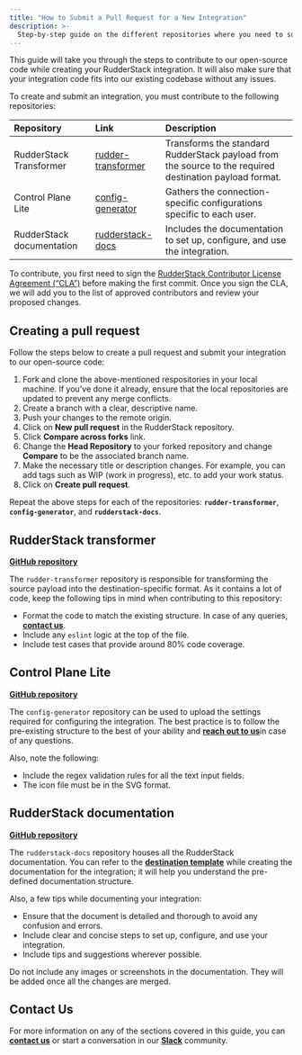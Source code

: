 ```yaml
---
title: "How to Submit a Pull Request for a New Integration"
description: >-
  Step-by-step guide on the different repositories where you need to submit a PR while creating a new integration.
---
```


This guide will take you through the steps to contribute to our open-source code while creating your RudderStack integration. It will also make sure that your integration code fits into our existing codebase without any issues.

To create and submit an integration, you must contribute to the following repositories:

| Repository | Link | Description |
| :---------| :-----| :------------|
| RudderStack Transformer | [rudder-transformer](https://github.com/rudderlabs/rudder-transformer) | Transforms the standard RudderStack payload from the source to the required destination payload format. |
| Control Plane Lite | [config-generator](https://github.com/rudderlabs/config-generator) | Gathers the connection-specific configurations specific to each user. |
| RudderStack documentation | [rudderstack-docs](https://github.com/rudderlabs/rudderstack-docs) | Includes the documentation to set up, configure, and use the integration. |

<div class="infoBlock">

To contribute, you first need to sign the <a href="https://rudderlabs.wufoo.com/forms/rudderlabs-contributor-license-agreement">RudderStack Contributor License Agreement (“CLA”)</a> before making the first commit. Once you sign the CLA, we will add you to the list of approved contributors and review your proposed changes.
</div>

## Creating a pull request

Follow the steps below to create a pull request and submit your integration to our open-source code:

1. Fork and clone the above-mentioned respositories in your local machine. If you've done it already, ensure that the local repositories are updated to prevent any merge conflicts. 
2. Create a branch with a clear, descriptive name.
3. Push your changes to the remote origin.
4. Click on **New pull request** in the RudderStack repository.
5. Click **Compare across forks** link.
6. Change the **Head Repository** to your forked repository and change **Compare** to be the associated branch name.
7. Make the necessary title or description changes. For example, you can add tags such as WIP \(work in progress\), etc. to add your work status.
8. Click on **Create pull request**.

<div class="infoBlock">

Repeat the above steps for each of the repositories: **<code class="inline-code">rudder-transformer</code>**, **<code class="inline-code">config-generator</code>**, and **<code class="inline-code">rudderstack-docs</code>**.
</div>

## RudderStack transformer

[**GitHub repository**](https://github.com/rudderlabs/rudder-transformer)

The `rudder-transformer` repository is responsible for transforming the source payload into the destination-specific format. As it contains a lot of code, keep the following tips in mind when contributing to this repository:

* Format the code to match the existing structure. In case of any queries, [**contact us**](mailto:%20docs@rudderstack.com).
* Include any `eslint` logic at the top of the file.
* Include test cases that provide around 80% code coverage.

## Control Plane Lite

[**GitHub repository**](https://github.com/rudderlabs/config-generator)

The `config-generator` repository can be used to upload the settings required for configuring the integration. The best practice is to follow the pre-existing structure to the best of your ability and [**reach out to us**](https://rudderstack.com/join-rudderstack-slack-community)in case of any questions.

Also, note the following:

* Include the regex validation rules for all the text input fields.
* The icon file must be in the SVG format.

## RudderStack documentation

[**GitHub repository**](https://github.com/rudderlabs/rudderstack-docs)

The `rudderstack-docs` repository houses all the RudderStack documentation. You can refer to the [**destination template**](https://github.com/rudderlabs/rudderstack-docs/blob/master/DESTINATION_TEMPLATE.mdx) while creating the documentation for the integration; it will help you understand the pre-defined documentation structure.

Also, a few tips while documenting your integration:

* Ensure that the document is detailed and thorough to avoid any confusion and errors. 
* Include clear and concise steps to set up, configure, and use your integration.
* Include tips and suggestions wherever possible.

<div class="warningBlock">

Do not include any images or screenshots in the documentation. They will be added once all the changes are merged.
</div>

## Contact Us

For more information on any of the sections covered in this guide, you can [**contact us**](mailto:%20docs@rudderstack.com) or start a conversation in our [**Slack**](https://rudderstack.com/join-rudderstack-slack-community) community.
